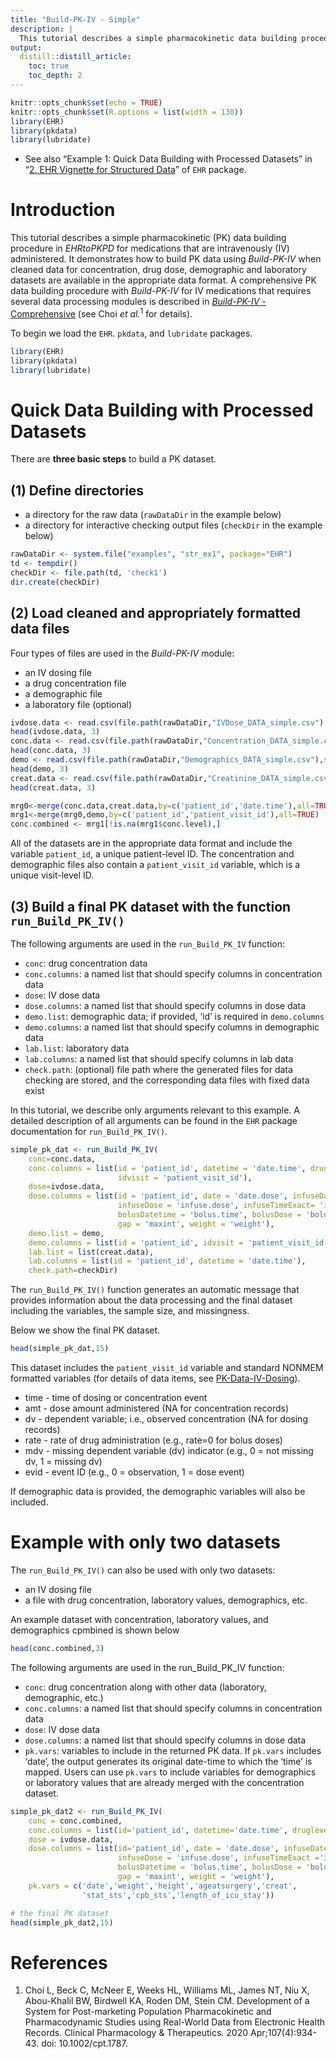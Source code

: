 ```yaml
---
title: "Build-PK-IV - Simple"
description: |
  This tutorial describes a simple pharmacokinetic data building procedure without using additional data processing modules for medications that are intravenously administered.
output:
  distill::distill_article:
    toc: true
    toc_depth: 2
---
```


```r
knitr::opts_chunk$set(echo = TRUE)
knitr::opts_chunk$set(R.options = list(width = 130))
library(EHR)
library(pkdata)
library(lubridate)
```

* See also "Example 1: Quick Data Building with Processed Datasets" in "[2. EHR Vignette for Structured Data](https://cran.r-project.org/web/packages/EHR/vignettes/ehr_vignette_02_str.html)" of `EHR` package.

# Introduction
This tutorial describes a simple pharmacokinetic (PK) data building procedure in *EHRtoPKPD* for medications that are intravenously (IV) administered. It demonstrates how to build PK data using *Build-PK-IV* when cleaned data for concentration, drug dose, demographic and laboratory datasets are available in the appropriate data format. A comprehensive PK data building procedure with *Build-PK-IV* for IV medications that requires several data processing modules is described in [*Build-PK-IV* - Comprehensive](Build-PK-IV-comprehensive.html) (see Choi *et al.*$^{1}$ for details).

To begin we load the `EHR`. `pkdata`, and  `lubridate` packages. 

```r
library(EHR)
library(pkdata)
library(lubridate)
```

# Quick Data Building with Processed Datasets

There are **three basic steps** to build a PK dataset.

## (1) Define directories
* a directory for the raw data (`rawDataDir` in the example below)
* a directory for interactive checking output files (`checkDir` in the example below)

```r
rawDataDir <- system.file("examples", "str_ex1", package="EHR")
td <- tempdir()
checkDir <- file.path(td, 'check1')
dir.create(checkDir)
```

## (2) Load cleaned and appropriately formatted data files

Four types of files are used in the *Build-PK-IV* module:

* an IV dosing file
* a drug concentration file
* a demographic file
* a laboratory file (optional)

```r
ivdose.data <- read.csv(file.path(rawDataDir,"IVDose_DATA_simple.csv"),stringsAsFactors = FALSE)
head(ivdose.data, 3)
conc.data <- read.csv(file.path(rawDataDir,"Concentration_DATA_simple.csv"),stringsAsFactors = FALSE)
head(conc.data, 3)
demo <- read.csv(file.path(rawDataDir,"Demographics_DATA_simple.csv"),stringsAsFactors = FALSE)
head(demo, 3)
creat.data <- read.csv(file.path(rawDataDir,"Creatinine_DATA_simple.csv"),stringsAsFactors = FALSE)
head(creat.data, 3)
```

```r
mrg0<-merge(conc.data,creat.data,by=c('patient_id','date.time'),all=TRUE)
mrg1<-merge(mrg0,demo,by=c('patient_id','patient_visit_id'),all=TRUE)
conc.combined <- mrg1[!is.na(mrg1$conc.level),]
```

All of the datasets are in the appropriate data format and include the variable `patient_id`, a unique patient-level ID. The concentration and demographic files also contain a `patient_visit_id` variable, which is a unique visit-level ID. <!--In order to run the *Build-PK-IV* module, these variables must be renamed, as we demonstrate in the next section.

## (3) Rename ID variables with standardized names
The `EHR` package modules use a standardized naming convention for patient identification (ID) variables. We rename the unique patient-level ID from `patient_id` to `mod_id` and the visit-level ID from `patient_visit_id` to `mod_id_visit`. If there is only a single visit/course per subject, the unique patient-level ID and visit-level ID can be the same, however both `mod_id` and `mod_id_visit` should be defined.

```r
# rename ID variables
#names(conc.data)[1:2] <- names(demo)[1:2] <- c("mod_id", "mod_id_visit")
#names(creat.data)[1] <- names(ivdose.data)[1] <- "mod_id"
```
-->

## (3) Build a final PK dataset with the function `run_Build_PK_IV()`

The following arguments are used in the `run_Build_PK_IV` function:

* `conc`: drug concentration data
* `conc.columns`: a named list that should specify columns in concentration data
* `dose`: IV dose data
* `dose.columns`:  a named list that should specify columns in dose data
* `demo.list`: demographic data; if provided, ‘id’ is required in `demo.columns`
* `demo.columns`: a named list that should specify columns in demographic data
* `lab.list`: laboratory data
* `lab.columns`: a named list that should specify columns in lab data
* `check.path`: (optional) file path where the generated files for data checking are stored, and the corresponding data files with fixed data exist

In this tutorial, we describe only arguments relevant to this example. A detailed description of all arguments can be found in the `EHR` package documentation for `run_Build_PK_IV()`.


```r
simple_pk_dat <- run_Build_PK_IV(
    conc=conc.data,
    conc.columns = list(id = 'patient_id', datetime = 'date.time', druglevel = 'conc.level', 
                        idvisit = 'patient_visit_id'),
    dose=ivdose.data,
    dose.columns = list(id = 'patient_id', date = 'date.dose', infuseDatetime = 'infuse.time', 
                        infuseDose = 'infuse.dose', infuseTimeExact= 'infuse.time.real', 
                        bolusDatetime = 'bolus.time', bolusDose = 'bolus.dose', 
                        gap = 'maxint', weight = 'weight'),
    demo.list = demo,
    demo.columns = list(id = 'patient_id', idvisit = 'patient_visit_id'),
    lab.list = list(creat.data),
    lab.columns = list(id = 'patient_id', datetime = 'date.time'),
    check.path=checkDir)

```

<!--
```r
# simple_pk_dat <- run_Build_PK_IV(
#     conc=conc.data,
#     conc.columns = list(id = 'mod_id', datetime = 'date.time', druglevel = 'conc.level', 
#                         idvisit = 'mod_id_visit'),
#     dose=ivdose.data,
#     dose.columns = list(id = 'mod_id', date = 'date.dose', infuseDatetime = 'infuse.time', 
#                         infuseDose = 'infuse.dose', infuseTimeExact= 'infuse.time.real', 
#                         bolusDatetime = 'bolus.time', bolusDose = 'bolus.dose', 
#                         gap = 'maxint', weight = 'weight'),
#     demo.list = demo,
#     demo.columns = list(id = 'mod_id', idvisit = 'mod_id_visit'),
#     lab.list = list(creat.data),
#     lab.columns = list(id = 'mod_id', datetime = 'date.time'),
#     check.path=checkDir)
```
-->

The `run_Build_PK_IV()` function generates an automatic message that provides information about the data processing and the final dataset including the variables, the sample size, and missingness.

Below we show the final PK dataset.

```r
head(simple_pk_dat,15)
```

This dataset includes the `patient_visit_id` variable and standard NONMEM formatted variables (for details of data items, see [PK-Data-IV-Dosing](PK-Data-IV-Dosing.html)).

* time - time of dosing or concentration event
* amt - dose amount administered (NA for concentration records)
* dv - dependent variable; i.e., observed concentration (NA for dosing records)
* rate - rate of drug administration (e.g., rate=0 for bolus doses)
* mdv - missing dependent variable (dv) indicator (e.g., 0 = not missing dv, 1 = missing dv)
* evid - event ID (e.g., 0 = observation, 1 = dose event)

If demographic data is provided, the demographic variables will also be included. 

# Example with only two datasets

The `run_Build_PK_IV()` can also be used with only two datasets:

* an IV dosing file
* a file with drug concentration, laboratory values, demographics, etc.

An example dataset with concentration, laboratory values, and demographics cpmbined is shown below

```r
head(conc.combined,3)
```

The following arguments are used in the run_Build_PK_IV function:

* `conc`: drug concentration along with other data (laboratory, demographic, etc.)  
* `conc.columns`: a named list that should specify columns in concentration data  
* `dose`: IV dose data  
* `dose.columns`: a named list that should specify columns in dose data
* `pk.vars`: variables to include in the returned PK data. If `pk.vars` includes ‘date’, the output generates its original date-time to which the ‘time’ is mapped. Users can use `pk.vars` to include variables for demographics or laboratory values that are already merged with the concentration dataset. 

```r
simple_pk_dat2 <- run_Build_PK_IV(
    conc = conc.combined,
    conc.columns = list(id='patient_id', datetime='date.time', druglevel='conc.level'),
    dose = ivdose.data,
    dose.columns = list(id='patient_id', date = 'date.dose', infuseDatetime = 'infuse.time',
                        infuseDose = 'infuse.dose', infuseTimeExact ='infuse.time.real',
                        bolusDatetime = 'bolus.time', bolusDose = 'bolus.dose',
                        gap = 'maxint', weight = 'weight'),
    pk.vars = c('date','weight','height','ageatsurgery','creat',
                'stat_sts','cpb_sts','length_of_icu_stay'))
```


```r
# the final PK dataset
head(simple_pk_dat2,15)
```



# References
1. Choi L, Beck C, McNeer E, Weeks HL, Williams ML, James NT, Niu X, Abou-Khalil BW, Birdwell KA, Roden DM, Stein CM. Development of a System for Post-marketing Population Pharmacokinetic and Pharmacodynamic Studies using Real-World Data from Electronic Health Records. Clinical Pharmacology & Therapeutics. 2020 Apr;107(4):934-43. doi: 10.1002/cpt.1787.
